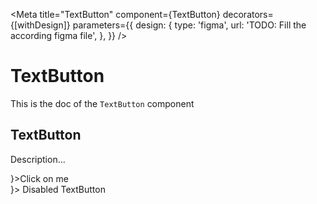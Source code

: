 <!--- TextButton.stories.mdx --->


<Meta
  title="TextButton"
  component={TextButton}
  decorators={[withDesign]}
  parameters={{
    design: {
      type: 'figma',
      url: 'TODO: Fill the according figma file',
    },
  }}
/>

# TextButton

This is the doc of the `TextButton` component

## TextButton

Description...

<Canvas>
  <Story name="base">
    <div>
      <TextButton rightIcon={<NextIcon />}>Click on me</TextButton>
    </div>
    <div>
      <TextButton disabled leftIcon={<BackIcon />}>
        Disabled TextButton
      </TextButton>
    </div>
  </Story>
</Canvas>
